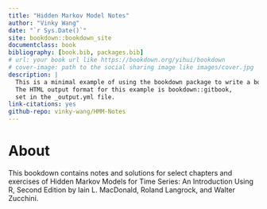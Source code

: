 ```yaml
--- 
title: "Hidden Markov Model Notes"
author: "Vinky Wang"
date: "`r Sys.Date()`"
site: bookdown::bookdown_site
documentclass: book
bibliography: [book.bib, packages.bib]
# url: your book url like https://bookdown.org/yihui/bookdown
# cover-image: path to the social sharing image like images/cover.jpg
description: |
  This is a minimal example of using the bookdown package to write a book.
  The HTML output format for this example is bookdown::gitbook,
  set in the _output.yml file.
link-citations: yes
github-repo: vinky-wang/HMM-Notes
---
```

# About {-}

This bookdown contains notes and solutions for select chapters and exercises of Hidden Markov Models for Time Series: An Introduction Using R, Second Edition by Iain L. MacDonald, Roland Langrock, and Walter Zucchini. 

